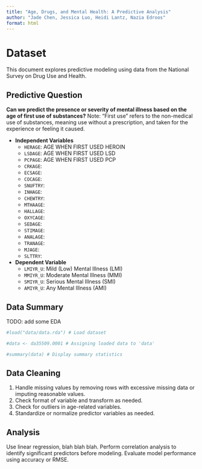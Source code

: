 ```yaml
---
title: "Age, Drugs, and Mental Health: A Predictive Analysis"
author: "Jade Chen, Jessica Luo, Heidi Lantz, Nazia Edroos"
format: html
---
```


# Dataset

This document explores predictive modeling using data from the National Survey on Drug Use and Health.

## Predictive Question

**Can we predict the presence or severity of mental illness based on the age of first use of substances?**
 Note: "First use" refers to the non-medical use of substances, meaning use without a prescription, and taken for the experience or feeling it caused.

- **Independent Variables**
    - `HERAGE`: AGE WHEN FIRST USED HEROIN
    - `LSDAGE`: AGE WHEN FIRST USED LSD
    - `PCPAGE`: AGE WHEN FIRST USED PCP
    - `CRKAGE`:
    - `ECSAGE`:
    - `COCAGE`:
    - `SNUFTRY`:
    - `INHAGE`:
    - `CHEWTRY`:
    - `MTHAAGE`:
    - `HALLAGE`:
    - `OXYCAGE`:
    - `SEDAGE`:
    - `STIMAGE`:
    - `ANALAGE`:
    - `TRANAGE`:
    - `MJAGE`:
    - `SLTTRY`:

- **Dependent Variable**
    - `LMIYR_U`: Mild (Low) Mental Illness (LMI)
    - `MMIYR_U`: Moderate Mental Illness (MMI)
    - `SMIYR_U`: Serious Mental Illness (SMI) 
    - `AMIYR_U`: Any Mental Illness (AMI)
    

## Data Summary

TODO: add some EDA

```r
#load("data/data.rda") # Load dataset

#data <- da35509.0001 # Assigning loaded data to 'data'

#summary(data) # Display summary statistics
```

## Data Cleaning

1. Handle missing values by removing rows with excessive missing data or imputing reasonable values.
2. Check format of variable and transform as needed.
3. Check for outliers in age-related variables.
4. Standardize or normalize predictor variables as needed.

## Analysis

Use linear regression, blah blah blah. Perform correlation analysis to identify significant predictors before modeling. Evaluate model performance using accuracy or RMSE.